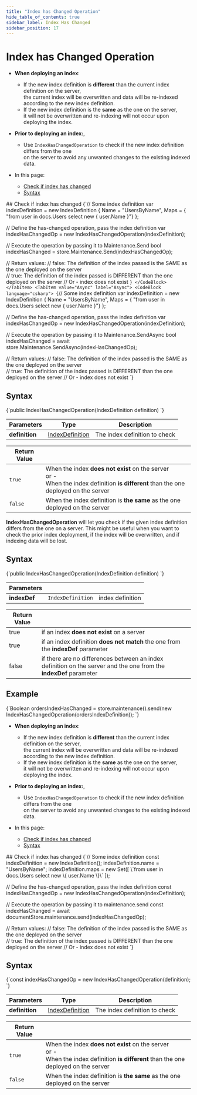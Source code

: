 ---
title: "Index has Changed Operation"
hide_table_of_contents: true
sidebar_label: Index Has Changed
sidebar_position: 17
---




# Index has Changed Operation
<LanguageSwitcher supportedLanguages={supportedLanguages} />
<LanguageContent language="csharp">

<Admonition type="note" title="">

* __When deploying an index__:  
  * If the new index definition is __different__ than the current index definition on the server,  
    the current index will be overwritten and data will be re-indexed according to the new index definition.
  * If the new index definition is the __same__ as the one on the server,  
    it will not be overwritten and re-indexing will not occur upon deploying the index.

* __Prior to deploying an index:__,  
  * Use `IndexHasChangedOperation` to check if the new index definition differs from the one  
    on the server to avoid any unwanted changes to the existing indexed data.  

* In this page:
    * [Check if index has changed](../../../../client-api/operations/maintenance/indexes/index-has-changed.mdx#check-if-index-has-changed)
    * [Syntax](../../../../client-api/operations/maintenance/indexes/index-has-changed.mdx#syntax)

</Admonition>
## Check if index has changed


<Tabs groupId='languageSyntax'>
<TabItem value="Sync" label="Sync">
<CodeBlock language="csharp">
{`// Some index definition
var indexDefinition = new IndexDefinition
{
    Name = "UsersByName",
    Maps = { "from user in docs.Users select new { user.Name }"}
};

// Define the has-changed operation, pass the index definition
var indexHasChangedOp = new IndexHasChangedOperation(indexDefinition);

// Execute the operation by passing it to Maintenance.Send
bool indexHasChanged = store.Maintenance.Send(indexHasChangedOp);

// Return values:
// false: The definition of the index passed is the SAME as the one deployed on the server  
// true:  The definition of the index passed is DIFFERENT than the one deployed on the server
//        Or - index does not exist
`}
</CodeBlock>
</TabItem>
<TabItem value="Async" label="Async">
<CodeBlock language="csharp">
{`// Some index definition
var indexDefinition = new IndexDefinition
{
    Name = "UsersByName",
    Maps = { "from user in docs.Users select new { user.Name }"}
};

// Define the has-changed operation, pass the index definition
var indexHasChangedOp = new IndexHasChangedOperation(indexDefinition);

// Execute the operation by passing it to Maintenance.SendAsync
bool indexHasChanged = await store.Maintenance.SendAsync(indexHasChangedOp);

// Return values:
// false: The definition of the index passed is the SAME as the one deployed on the server  
// true:  The definition of the index passed is DIFFERENT than the one deployed on the server
//        Or - index does not exist
`}
</CodeBlock>
</TabItem>
</Tabs>



## Syntax

<TabItem value="syntax" label="syntax">
<CodeBlock language="csharp">
{`public IndexHasChangedOperation(IndexDefinition definition)
`}
</CodeBlock>
</TabItem>

| Parameters | Type | Description |
| - | - | - |
| __definition__ | [IndexDefinition](../../../../client-api/operations/maintenance/indexes/put-indexes.mdx#indexdefinition) | The index definition to check |

| Return Value | |
| - | - |
| `true` | When the index __does not exist__ on the server<br/>or - <br/>When the index definition __is different__ than the one deployed on the server  |
| `false` | When the index definition is __the same__ as the one deployed on the server |




</LanguageContent>
<LanguageContent language="java">


**IndexHasChangedOperation** will let you check if the given index definition differs from the one on a server. This might be useful when you want to check the prior index deployment, if the index will be overwritten, and if indexing data will be lost.

## Syntax

<TabItem value="index_has_changed_1" label="index_has_changed_1">
<CodeBlock language="java">
{`public IndexHasChangedOperation(IndexDefinition definition)
`}
</CodeBlock>
</TabItem>

| Parameters | | |
| ------------- | ------------- | ----- |
| **indexDef** | `IndexDefinition` | index definition |

| Return Value | |
| ------------- | ----- |
| true | if an index **does not exist** on a server |
| true | if an index definition **does not match** the one from the **indexDef** parameter |
| false | if there are no differences between an index definition on the server and the one from the **indexDef** parameter |

## Example

<TabItem value="index_has_changed_2" label="index_has_changed_2">
<CodeBlock language="java">
{`Boolean ordersIndexHasChanged =
    store.maintenance().send(new IndexHasChangedOperation(ordersIndexDefinition));
`}
</CodeBlock>
</TabItem>


</LanguageContent>
<LanguageContent language="nodejs">

<Admonition type="note" title="">

* __When deploying an index__:  
  * If the new index definition is __different__ than the current index definition on the server,  
    the current index will be overwritten and data will be re-indexed according to the new index definition.
  * If the new index definition is the __same__ as the one on the server,  
    it will not be overwritten and re-indexing will not occur upon deploying the index.

* __Prior to deploying an index:__,  
  * Use `IndexHasChangedOperation` to check if the new index definition differs from the one  
    on the server to avoid any unwanted changes to the existing indexed data.  

* In this page:
    * [Check if index has changed](../../../../client-api/operations/maintenance/indexes/index-has-changed.mdx#check-if-index-has-changed)
    * [Syntax](../../../../client-api/operations/maintenance/indexes/index-has-changed.mdx#syntax)

</Admonition>
## Check if index has changed

<TabItem value="index_has_changed" label="index_has_changed">
<CodeBlock language="js">
{`// Some index definition
const indexDefinition = new IndexDefinition();
indexDefinition.name = "UsersByName";
indexDefinition.maps = new Set([ \`from user in docs.Users select new \{ user.Name \}\` ]);

// Define the has-changed operation, pass the index definition
const indexHasChangedOp = new IndexHasChangedOperation(indexDefinition);

// Execute the operation by passing it to maintenance.send
const indexHasChanged = await documentStore.maintenance.send(indexHasChangedOp);

// Return values:
// false: The definition of the index passed is the SAME as the one deployed on the server  
// true:  The definition of the index passed is DIFFERENT than the one deployed on the server
//        Or - index does not exist
`}
</CodeBlock>
</TabItem>



## Syntax

<TabItem value="syntax" label="syntax">
<CodeBlock language="js">
{`const indexHasChangedOp = new IndexHasChangedOperation(definition);
`}
</CodeBlock>
</TabItem>

| Parameters | Type | Description |
| - | - | - |
| __definition__ | [IndexDefinition](../../../../client-api/operations/maintenance/indexes/put-indexes.mdx#indexdefinition) | The index definition to check |

| Return Value | |
| - | - |
| `true` | When the index __does not exist__ on the server<br/>or - <br/>When the index definition __is different__ than the one deployed on the server  |
| `false` | When the index definition is __the same__ as the one deployed on the server |




</LanguageContent>

<!---
### Indexes
- [What are Indexes](../../../../indexes/what-are-indexes)
- [Creating and Deploying Indexes](../../../../indexes/creating-and-deploying)
- [Index Administration](../../../../indexes/index-administration)

### Operations
- [How to Get Indexes](../../../../client-api/operations/maintenance/indexes/get-indexes)
- [How to Put Indexes](../../../../client-api/operations/maintenance/indexes/put-indexes)
- [How to Delete Index](../../../../client-api/operations/maintenance/indexes/delete-index)


-->